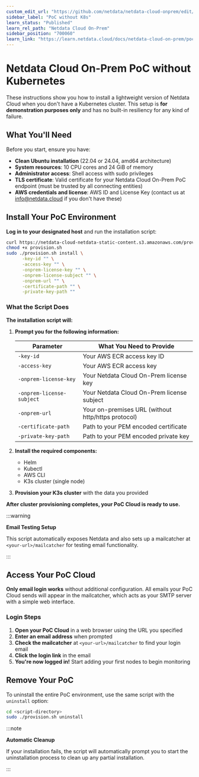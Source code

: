 ```yaml
---
custom_edit_url: "https://github.com/netdata/netdata-cloud-onprem/edit/master/docs/learn.netdata.cloud/poc-without-k8s.md"
sidebar_label: "PoC without K8s"
learn_status: "Published"
learn_rel_path: "Netdata Cloud On-Prem"
sidebar_position: "700060"
learn_link: "https://learn.netdata.cloud/docs/netdata-cloud-on-prem/poc-without-k8s"
---
```


# Netdata Cloud On-Prem PoC without Kubernetes

These instructions show you how to install a lightweight version of Netdata Cloud when you don't have a Kubernetes cluster. This setup is **for demonstration purposes only** and has no built-in resiliency for any kind of failure.

## What You'll Need

Before you start, ensure you have:

- **Clean Ubuntu installation** (22.04 or 24.04, amd64 architecture)
- **System resources**: 10 CPU cores and 24 GiB of memory
- **Administrator access**: Shell access with sudo privileges
- **TLS certificate**: Valid certificate for your Netdata Cloud On-Prem PoC endpoint (must be trusted by all connecting entities)
- **AWS credentials and license**: AWS ID and License Key (contact us at [info@netdata.cloud](mailto:info@netdata.cloud) if you don't have these)

## Install Your PoC Environment

**Log in to your designated host** and run the installation script:

```bash
curl https://netdata-cloud-netdata-static-content.s3.amazonaws.com/provision.sh -o provision.sh
chmod +x provision.sh
sudo ./provision.sh install \
      -key-id "" \
      -access-key "" \
      -onprem-license-key "" \
      -onprem-license-subject "" \
      -onprem-url "" \
      -certificate-path "" \
      -private-key-path ""
```

### What the Script Does

**The installation script will:**

1. **Prompt you for the following information:**

   | Parameter | What You Need to Provide |
   |-----------|--------------------------|
   | `-key-id` | Your AWS ECR access key ID |
   | `-access-key` | Your AWS ECR access key |
   | `-onprem-license-key` | Your Netdata Cloud On-Prem license key |
   | `-onprem-license-subject` | Your Netdata Cloud On-Prem license subject |
   | `-onprem-url` | Your on-premises URL (without http/https protocol) |
   | `-certificate-path` | Path to your PEM encoded certificate |
   | `-private-key-path` | Path to your PEM encoded private key |

2. **Install the required components:**
   - Helm
   - Kubectl  
   - AWS CLI
   - K3s cluster (single node)

3. **Provision your K3s cluster** with the data you provided

**After cluster provisioning completes, your PoC Cloud is ready to use.**

:::warning

**Email Testing Setup**

This script automatically exposes Netdata and also sets up a mailcatcher at `<your-url>/mailcatcher` for testing email functionality.

:::

## Access Your PoC Cloud

**Only email login works** without additional configuration. All emails your PoC Cloud sends will appear in the mailcatcher, which acts as your SMTP server with a simple web interface.

### Login Steps

1. **Open your PoC Cloud** in a web browser using the URL you specified
2. **Enter an email address** when prompted  
3. **Check the mailcatcher** at `<your-url>/mailcatcher` to find your login email
4. **Click the login link** in the email
5. **You're now logged in!** Start adding your first nodes to begin monitoring

## Remove Your PoC

To uninstall the entire PoC environment, use the same script with the `uninstall` option:

```bash
cd <script-directory>
sudo ./provision.sh uninstall
```

:::note

**Automatic Cleanup**

 If your installation fails, the script will automatically prompt you to start the uninstallation process to clean up any partial installation.

:::
